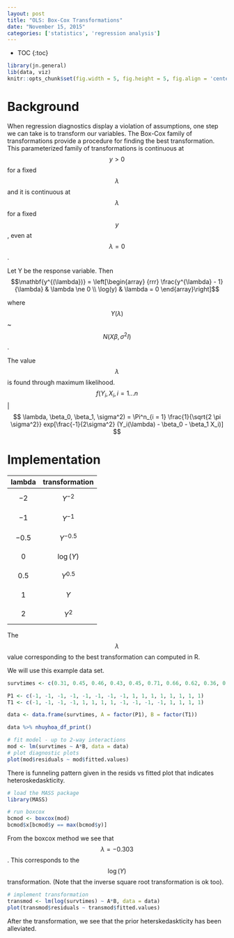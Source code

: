 ```yaml
---
layout: post
title: "OLS: Box-Cox Transformations"
date: "November 15, 2015"
categories: ['statistics', 'regression analysis']
---
```


* TOC
{:toc}

```r
library(jn.general)
lib(data, viz)
knitr::opts_chunk$set(fig.width = 5, fig.height = 5, fig.align = 'center')
```

# Background
When regression diagnostics display a violation of assumptions, one step we can take is to transform our variables. The Box-Cox family of transformations provide a procedure for finding the best transformation. This parameterized family of transformations is continuous at $$y>0$$ for a fixed $$\lambda$$ and it is continuous at $$\lambda$$ for a fixed $$y$$, even at $$\lambda = 0$$. 

Let Y be the response variable. Then
$$\mathbf{y^{(\lambda})} = \left[\begin{array}
{rrr}
  \frac{y^{\lambda} - 1}{\lambda} & \lambda \ne 0 \\
  \log(y) & \lambda = 0
\end{array}\right]$$

where $$Y(\lambda) $$ ~ $$N(X\beta, \sigma^2 I)$$.

The value $$\lambda$$ is found through maximum likelihood. 
$$ f(Y_i, X_i, i = 1...n$$ | $$ \lambda, \beta_0, \beta_1, \sigma^2) = \Pi^n_{i = 1} \frac{1}{\sqrt{2 \pi \sigma^2}} exp[\frac{-1}{2\sigma^2} (Y_i(\lambda) - \beta_0 - \beta_1 X_i)] $$

# Implementation

lambda      | transformation  
----------- |---------------- 
$$-2$$      | $$Y^{-2}$$
$$-1$$      | $$Y^{-1}$$
$$-0.5$$    | $$Y^{-0.5}$$
$$0$$       | $$\log(Y)$$
$$0.5$$     | $$Y^{0.5}$$
$$1$$       | $$Y$$
$$2$$       | $$Y^2$$

The $$\lambda$$ value corresponding to the best transformation can computed in R. 

We will use this example data set.
```r
survtimes <- c(0.31, 0.45, 0.46, 0.43, 0.45, 0.71, 0.66, 0.62, 0.36, 0.29, 0.40, 0.23, 0.56, 1.02, 0.71, 0.38)

P1 <- c(-1, -1, -1, -1, -1, -1, -1, -1, 1, 1, 1, 1, 1, 1, 1, 1)
T1 <- c(-1, -1, -1, -1, 1, 1, 1, 1, -1, -1, -1, -1, 1, 1, 1, 1)

data <- data.frame(survtimes, A = factor(P1), B = factor(T1))
```

<div class = "dftab">
```r
data %>% nhuyhoa_df_print()
```
</div><p></p>

```r
# fit model - up to 2-way interactions
mod <- lm(survtimes ~ A*B, data = data)
# plot diagnostic plots
plot(mod$residuals ~ mod$fitted.values)
```
There is funneling pattern given in the resids vs fitted plot that indicates heteroskedaskticity.

```r
# load the MASS package
library(MASS)

# run boxcox
bcmod <- boxcox(mod)
bcmod$x[bcmod$y == max(bcmod$y)]
```
From the boxcox method we see that $$\lambda = -0.303$$. This corresponds to the $$\log(Y)$$ transformation. (Note that the inverse square root transformation is ok too).

```r
# implement transformation
transmod <- lm(log(survtimes) ~ A*B, data = data)
plot(transmod$residuals ~ transmod$fitted.values)
```
After the transformation, we see that the prior heterskedaskticity has been alleviated. 
